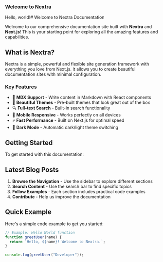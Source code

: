 ### Welcome to Nextra
 
Hello, world!# Welcome to Nextra Documentation

Welcome to our comprehensive documentation site built with **Nextra** and **Next.js**! This is your starting point for exploring all the amazing features and capabilities.

## What is Nextra?

Nextra is a simple, powerful and flexible site generation framework with everything you love from Next.js. It allows you to create beautiful documentation sites with minimal configuration.

### Key Features

- 📝 **MDX Support** - Write content in Markdown with React components
- 🎨 **Beautiful Themes** - Pre-built themes that look great out of the box
- 🔍 **Full-text Search** - Built-in search functionality
- 📱 **Mobile Responsive** - Works perfectly on all devices
- ⚡ **Fast Performance** - Built on Next.js for optimal speed
- 🌙 **Dark Mode** - Automatic dark/light theme switching

## Getting Started

To get started with this documentation:


## Latest Blog Posts

<BlogPostsList />

1. **Browse the Navigation** - Use the sidebar to explore different sections
2. **Search Content** - Use the search bar to find specific topics
3. **Follow Examples** - Each section includes practical code examples
4. **Contribute** - Help us improve the documentation

## Quick Example

Here's a simple code example to get you started:

```javascript
// Example: Hello World function
function greetUser(name) {
  return `Hello, ${name}! Welcome to Nextra.`;
}

console.log(greetUser("Developer"));